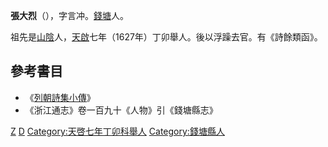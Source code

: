 '''張大烈'''（{{bd|?||?||}}），字言冲。[[錢塘|錢塘]]人。

祖先是[[山陰|山陰]]人，[[天啟|天啟]]七年（1627年）丁卯舉人。後以浮躁去官。有《詩餘類函》。

==參考書目==
* 《[[列朝詩集小傳|列朝詩集小傳]]》
* 《浙江通志》卷一百九十《人物》引《錢塘縣志》

[[Category:明朝詩人|Z]]
[[Category:张姓|D]]
[[Category:天啓七年丁卯科舉人|Category:天啓七年丁卯科舉人]]
[[Category:錢塘縣人|Category:錢塘縣人]]